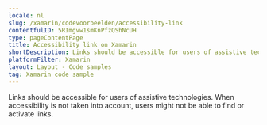 ```yaml
---
locale: nl
slug: /xamarin/codevoorbeelden/accessibility-link
contentfulID: 5RImgvw1smKnPfzQShNcUH
type: pageContentPage
title: Accessibility link on Xamarin
shortDescription: Links should be accessible for users of assistive technologies.
platformFilter: Xamarin
layout: Layout - Code samples
tag: Xamarin code sample
---
```


Links should be accessible for users of assistive technologies. When accessibility is not taken into account, users might not be able to find or activate links.

<CodeSample id="accessibility-link" locale="nl" platform="xamarin"/>